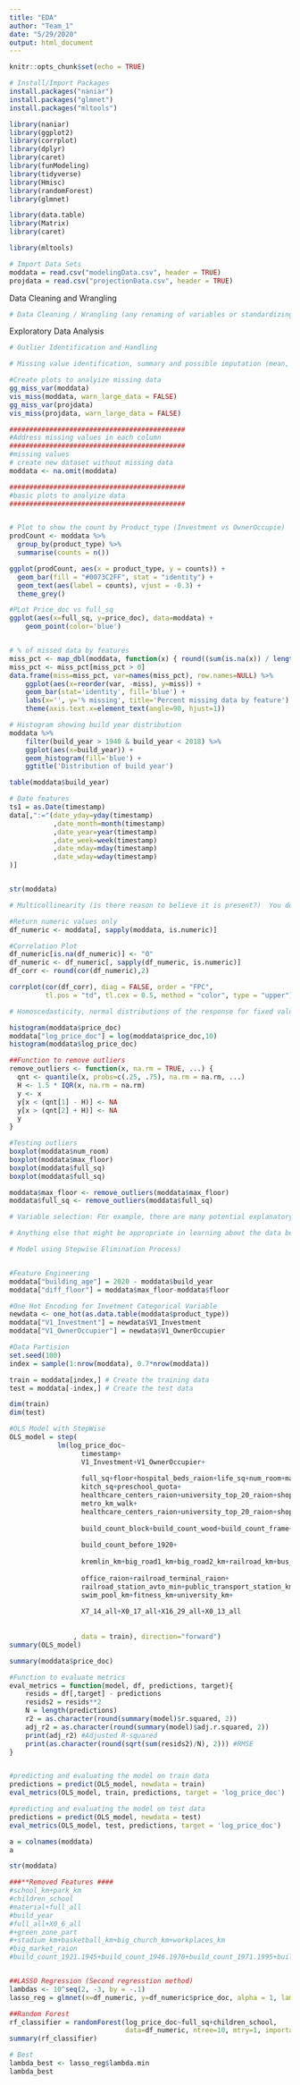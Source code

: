 ```yaml
---
title: "EDA"
author: "Team_1"
date: "5/29/2020"
output: html_document 
---
```


```r
knitr::opts_chunk$set(echo = TRUE)
```

```r
# Install/Import Packages
install.packages("naniar")
install.packages("glmnet")
install.packages("mltools")

library(naniar)
library(ggplot2)
library(corrplot)
library(dplyr)
library(caret)
library(funModeling)
library(tidyverse) 
library(Hmisc)
library(randomForest)
library(glmnet)

library(data.table)
library(Matrix)
library(caret)

library(mltools)

```

```r
# Import Data Sets
moddata = read.csv("modelingData.csv", header = TRUE)
projdata = read.csv("projectionData.csv", header = TRUE)
```

Data Cleaning and Wrangling

```r
# Data Cleaning / Wrangling (any renaming of variables or standardizing of values.)

```

Exploratory Data Analysis

```r
# Outlier Identification and Handling

```

```r
# Missing value identification, summary and possible imputation (mean, median, regression.) This may also be considered part of “Data Wrangling”.

#Create plots to analyize missing data
gg_miss_var(moddata)
vis_miss(moddata, warn_large_data = FALSE)
gg_miss_var(projdata)
vis_miss(projdata, warn_large_data = FALSE)
```

```r

############################################
#Address missing values in each column
############################################
#missing values
# create new dataset without missing data
moddata <- na.omit(moddata)


```

```r

############################################
#basic plots to analyize data
############################################


# Plot to show the count by Product_type (Investment vs OwnerOccupie)
prodCount <- moddata %>%
  group_by(product_type) %>%
  summarise(counts = n())

ggplot(prodCount, aes(x = product_type, y = counts)) +
  geom_bar(fill = "#0073C2FF", stat = "identity") +
  geom_text(aes(label = counts), vjust = -0.3) + 
  theme_grey()

#PLot Price_doc vs full_sq
ggplot(aes(x=full_sq, y=price_doc), data=moddata) + 
    geom_point(color='blue')


# % of missed data by features
miss_pct <- map_dbl(moddata, function(x) { round((sum(is.na(x)) / length(x)) * 100, 1) })
miss_pct <- miss_pct[miss_pct > 0]
data.frame(miss=miss_pct, var=names(miss_pct), row.names=NULL) %>%
    ggplot(aes(x=reorder(var, -miss), y=miss)) + 
    geom_bar(stat='identity', fill='blue') +
    labs(x='', y='% missing', title='Percent missing data by feature') +
    theme(axis.text.x=element_text(angle=90, hjust=1))

# Histogram showing build year distribution
moddata %>% 
    filter(build_year > 1940 & build_year < 2018) %>%
    ggplot(aes(x=build_year)) + 
    geom_histogram(fill='blue') + 
    ggtitle('Distribution of build year')

table(moddata$build_year)

# Date features
ts1 = as.Date(timestamp)
data[,":="(date_yday=yday(timestamp)
           ,date_month=month(timestamp)
           ,date_year=year(timestamp)
           ,date_week=week(timestamp)
           ,date_mday=mday(timestamp)
           ,date_wday=wday(timestamp)
)]


str(moddata) 

```

```r
# Multicollinearity (is there reason to believe it is present?)  You don’t have to address every potential pair of variables that may be collinear.  Just provide a plot and or other evidence of a single occurrence of multicollinearity if at least one exists and then mention possible other occurrences.  

#Return numeric values only
df_numeric <- moddata[, sapply(moddata, is.numeric)]

#Correlation Plot
df_numeric[is.na(df_numeric)] <- "0"
df_numeric <- df_numeric[, sapply(df_numeric, is.numeric)]
df_corr <- round(cor(df_numeric),2)

corrplot(cor(df_corr), diag = FALSE, order = "FPC",
         tl.pos = "td", tl.cex = 0.5, method = "color", type = "upper")

```

```r
# Homoscedasticity, normal distributions of the response for fixed values of the explanatory variable(s), linear relationship between the mean of the response and each explanatory variable, etc.  This is where you would apply transformations (log, square root, etc.)

histogram(moddata$price_doc)
moddata["log_price_doc"] = log(moddata$price_doc,10)
histogram(moddata$log_price_doc)

##Function to remove outliers
remove_outliers <- function(x, na.rm = TRUE, ...) {
  qnt <- quantile(x, probs=c(.25, .75), na.rm = na.rm, ...)
  H <- 1.5 * IQR(x, na.rm = na.rm)
  y <- x
  y[x < (qnt[1] - H)] <- NA
  y[x > (qnt[2] + H)] <- NA
  y
}

#Testing outliers
boxplot(moddata$num_room)
boxplot(moddata$max_floor)
boxplot(moddata$full_sq)
boxplot(moddata$full_sq)

moddata$max_floor <- remove_outliers(moddata$max_floor)
moddata$full_sq <- remove_outliers(moddata$full_sq)


```

```r
# Variable selection: For example, there are many potential explanatory variables. Running stepwise variable selection will not necessarily provide a final model, but may leave you with a smaller set of potential explanatory variables to work with.

```

```r
# Anything else that might be appropriate in learning about the data before getting started.  (Example: You might analyze interactions between explanatory variables in the analysis.)

```

```r
# Model using Stepwise Elimination Process)


#Feature Engineering
moddata["building_age"] = 2020 - moddata$build_year
moddata["diff_floor"] = moddata$max_floor-moddata$floor

#One Hot Encoding for Invetment Categorical Variable
newdata <- one_hot(as.data.table(moddata$product_type))
moddata["V1_Investment"] = newdata$V1_Investment
moddata["V1_OwnerOccupier"] = newdata$V1_OwnerOccupier

#Data Partision
set.seed(100) 
index = sample(1:nrow(moddata), 0.7*nrow(moddata)) 

train = moddata[index,] # Create the training data 
test = moddata[-index,] # Create the test data

dim(train)
dim(test)

#OLS Model with StepWise
OLS_model = step(
            lm(log_price_doc~
                  timestamp+
                  V1_Investment+V1_OwnerOccupier+
            
                  full_sq+floor+hospital_beds_raion+life_sq+num_room+max_floor+raion_popul+
                  kitch_sq+preschool_quota+
                  healthcare_centers_raion+university_top_20_raion+shopping_centers_raion+
                  metro_km_walk+
                  healthcare_centers_raion+university_top_20_raion+shopping_centers_raion+
                 
                  build_count_block+build_count_wood+build_count_frame+build_count_brick+
                 
                  build_count_before_1920+
                 
                  kremlin_km+big_road1_km+big_road2_km+railroad_km+bus_terminal_avto_km+big_market_km+market_shop_km+
                  
                  office_raion+railroad_terminal_raion+
                  railroad_station_avto_min+public_transport_station_km+ice_rink_km+
                  swim_pool_km+fitness_km+university_km+
               
                  X7_14_all+X0_17_all+X16_29_all+X0_13_all
               
               
                , data = train), direction="forward")
summary(OLS_model)

summary(moddata$price_doc)

#Function to evaluate metrics
eval_metrics = function(model, df, predictions, target){
    resids = df[,target] - predictions
    resids2 = resids**2
    N = length(predictions)
    r2 = as.character(round(summary(model)$r.squared, 2))
    adj_r2 = as.character(round(summary(model)$adj.r.squared, 2))
    print(adj_r2) #Adjusted R-squared
    print(as.character(round(sqrt(sum(resids2)/N), 2))) #RMSE
}


#predicting and evaluating the model on train data
predictions = predict(OLS_model, newdata = train)
eval_metrics(OLS_model, train, predictions, target = 'log_price_doc')

#predicting and evaluating the model on test data
predictions = predict(OLS_model, newdata = test)
eval_metrics(OLS_model, test, predictions, target = 'log_price_doc')

a = colnames(moddata)
a

str(moddata)

###**Removed Features ####
#school_km+park_km
#children_school
#material+full_all
#build_year
#full_all+X0_6_all
#+green_zone_part
#+stadium_km+basketball_km+big_church_km+workplaces_km
#big_market_raion
#build_count_1921.1945+build_count_1946.1970+build_count_1971.1995+build_count_after_1995+


##LASSO Regression (Second regresstion method)
lambdas <- 10^seq(2, -3, by = -.1)
lasso_reg = glmnet(x=df_numeric, y=df_numeric$price_doc, alpha = 1, lambda = lambdas, standardize = TRUE)

##Random Forest
rf_classifier = randomForest(log_price_doc~full_sq+children_school, 
                             data=df_numeric, ntree=10, mtry=1, importance=TRUE)
summary(rf_classifier)

# Best 
lambda_best <- lasso_reg$lambda.min 
lambda_best


```













